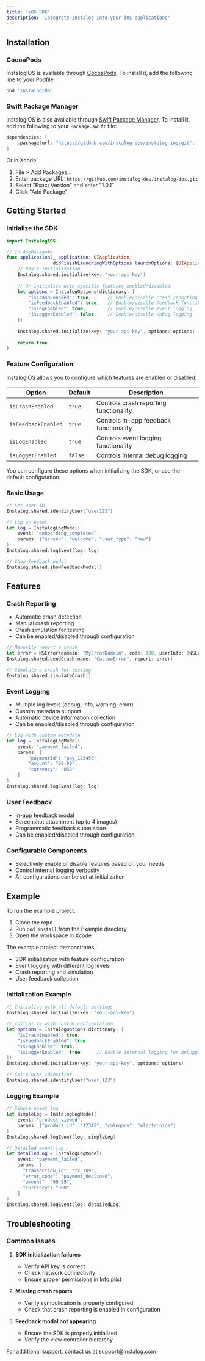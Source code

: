 ```yaml
---
title: 'iOS SDK'
description: 'Integrate Instalog into your iOS applications'
---
```


## Installation

### CocoaPods

InstalogIOS is available through [CocoaPods](https://cocoapods.org). To install it, add the following line to your Podfile:

```ruby
pod 'InstalogIOS'
```

### Swift Package Manager

InstalogIOS is also available through [Swift Package Manager](https://swift.org/package-manager/). To install it, add the following to your `Package.swift` file:

```swift
dependencies: [
    .package(url: "https://github.com/instalog-dev/instalog-ios.git", .exact("1.0.1"))
]
```

Or in Xcode:

1. File > Add Packages...
2. Enter package URL: `https://github.com/instalog-dev/instalog-ios.git`
3. Select "Exact Version" and enter "1.0.1"
4. Click "Add Package"

## Getting Started

### Initialize the SDK

```swift
import InstalogIOS

// In AppDelegate
func application(_ application: UIApplication, 
                 didFinishLaunchingWithOptions launchOptions: [UIApplication.LaunchOptionsKey: Any]?) -> Bool {
    // Basic initialization
    Instalog.shared.initialize(key: "your-api-key")
    
    // Or initialize with specific features enabled/disabled
    let options = InstalogOptions(dictionary: [
        "isCrashEnabled": true,      // Enable/disable crash reporting
        "isFeedbackEnabled": true,   // Enable/disable feedback functionality
        "isLogEnabled": true,        // Enable/disable event logging
        "isLoggerEnabled": false     // Enable/disable debug logging
    ])
    
    Instalog.shared.initialize(key: "your-api-key", options: options)
    
    return true
}
```

### Feature Configuration

InstalogIOS allows you to configure which features are enabled or disabled:

| Option | Default | Description |
|--------|---------|-------------|
| `isCrashEnabled` | `true` | Controls crash reporting functionality |
| `isFeedbackEnabled` | `true` | Controls in-app feedback functionality |
| `isLogEnabled` | `true` | Controls event logging functionality |
| `isLoggerEnabled` | `false` | Controls internal debug logging |

You can configure these options when initializing the SDK, or use the default configuration.

### Basic Usage

```swift
// Set user ID
Instalog.shared.identifyUser("user123")

// Log an event
let log = InstalogLogModel(
    event: "onboarding_completed",
    params: ["screen": "welcome", "user_type": "new"]
)
Instalog.shared.logEvent(log: log)

// Show feedback modal
Instalog.shared.showFeedbackModal()
```

## Features

### Crash Reporting
- Automatic crash detection
- Manual crash reporting
- Crash simulation for testing
- Can be enabled/disabled through configuration

```swift
// Manually report a crash
let error = NSError(domain: "MyErrorDomain", code: 100, userInfo: [NSLocalizedDescriptionKey: "Test error"])
Instalog.shared.sendCrash(name: "CustomError", report: error)

// Simulate a crash for testing
Instalog.shared.simulateCrash()
```

### Event Logging
- Multiple log levels (debug, info, warning, error)
- Custom metadata support
- Automatic device information collection
- Can be enabled/disabled through configuration

```swift
// Log with custom metadata
let log = InstalogLogModel(
    event: "payment_failed",
    params: [
        "paymentId": "pay_123456",
        "amount": "99.99",
        "currency": "USD"
    ]
)
Instalog.shared.logEvent(log: log)
```

### User Feedback
- In-app feedback modal
- Screenshot attachment (up to 4 images)
- Programmatic feedback submission
- Can be enabled/disabled through configuration


### Configurable Components
- Selectively enable or disable features based on your needs
- Control internal logging verbosity
- All configurations can be set at initialization

## Example

To run the example project:

1. Clone the repo
2. Run `pod install` from the Example directory
3. Open the workspace in Xcode

The example project demonstrates:
- SDK initialization with feature configuration
- Event logging with different log levels
- Crash reporting and simulation
- User feedback collection

### Initialization Example

```swift
// Initialize with all default settings
Instalog.shared.initialize(key: "your-api-key")

// Initialize with custom configuration
let options = InstalogOptions(dictionary: [
    "isCrashEnabled": true,      
    "isFeedbackEnabled": true,   
    "isLogEnabled": true,        
    "isLoggerEnabled": true      // Enable internal logging for debugging
])
Instalog.shared.initialize(key: "your-api-key", options: options)

// Set a user identifier
Instalog.shared.identifyUser("user_123")
```

### Logging Example

```swift
// Simple event log
let simpleLog = InstalogLogModel(
    event: "product_viewed",
    params: ["product_id": "12345", "category": "electronics"]
)
Instalog.shared.logEvent(log: simpleLog)

// Detailed event log
let detailedLog = InstalogLogModel(
    event: "payment_failed",
    params: [
      "transaction_id": "tx_789", 
      "error_code": "payment_declined", 
      "amount": "99.99", 
      "currency": "USD"
    ]
)
Instalog.shared.logEvent(log: detailedLog)
```

## Troubleshooting

### Common Issues

1. **SDK initialization failures**
   - Verify API key is correct
   - Check network connectivity
   - Ensure proper permissions in Info.plist

2. **Missing crash reports**
   - Verify symbolication is properly configured
   - Check that crash reporting is enabled in configuration

3. **Feedback modal not appearing**
   - Ensure the SDK is properly initialized
   - Verify the view controller hierarchy

For additional support, contact us at support@instalog.com


